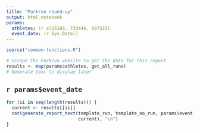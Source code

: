 ```yaml
---
title: "Parkrun round-up"
output: html_notebook
params:
  athletes: !r c(25103, 733446, 937323)
  event_date: !r Sys.Date()
---
```


```r
source("common-functions.R")
```

```r
# Scrape the Parkrun website to get the data for this report
results <- map(params$athletes, get_all_runs)
# Generate text to display later
```

## `r params$event_date`

```r
for (ii in seq(length(results))) {
  current <- results[[ii]]
  cat(generate_report_text(template_run, template_no_run, params$event_date,
                           current), "\n")
}
```